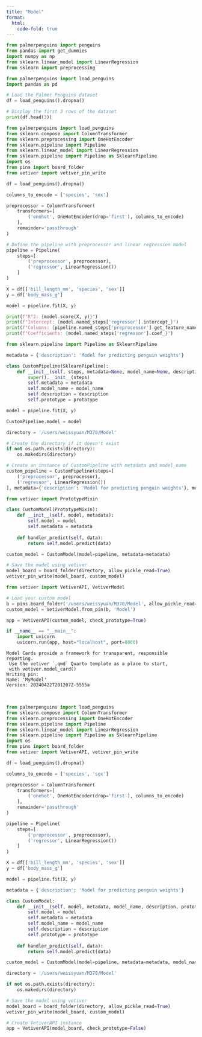 ```yaml
---
title: "Model"
format:
  html:
    code-fold: true
---
```


```Python
from palmerpenguins import penguins
from pandas import get_dummies
import numpy as np
from sklearn.linear_model import LinearRegression
from sklearn import preprocessing
```

```Python
from palmerpenguins import load_penguins
import pandas as pd

# Load the Palmer Penguins dataset
df = load_penguins().dropna()

# Display the first 3 rows of the dataset
print(df.head(3))
```

```Python
from palmerpenguins import load_penguins
from sklearn.compose import ColumnTransformer
from sklearn.preprocessing import OneHotEncoder
from sklearn.pipeline import Pipeline
from sklearn.linear_model import LinearRegression
from sklearn.pipeline import Pipeline as SklearnPipeline
import os
from pins import board_folder
from vetiver import vetiver_pin_write

df = load_penguins().dropna()

columns_to_encode = ['species', 'sex']

preprocessor = ColumnTransformer(
    transformers=[
        ('onehot', OneHotEncoder(drop='first'), columns_to_encode)
    ],
    remainder='passthrough'
)

# Define the pipeline with preprocessor and linear regression model
pipeline = Pipeline(
    steps=[
        ('preprocessor', preprocessor),
        ('regressor', LinearRegression())
    ]
)

X = df[['bill_length_mm', 'species', 'sex']]
y = df['body_mass_g']

model = pipeline.fit(X, y)

print(f"R^2: {model.score(X, y)}")
print(f"Intercept: {model.named_steps['regressor'].intercept_}")
print(f"Columns: {pipeline.named_steps['preprocessor'].get_feature_names_out()}")
print(f"Coefficients: {model.named_steps['regressor'].coef_}")

from sklearn.pipeline import Pipeline as SklearnPipeline

metadata = {'description': 'Model for predicting penguin weights'}

class CustomPipeline(SklearnPipeline):
    def __init__(self, steps, metadata=None, model_name=None, description = None, prototype=None):
        super().__init__(steps)
        self.metadata = metadata
        self.model_name = model_name
        self.description = description
        self.prototype = prototype

model = pipeline.fit(X, y)

CustomPipeline.model = model

directory = '/users/weissyuan/M378/Model'

# Create the directory if it doesn't exist
if not os.path.exists(directory):
    os.makedirs(directory)

# Create an instance of CustomPipeline with metadata and model_name
custom_pipeline = CustomPipeline(steps=[
    ('preprocessor', preprocessor),
    ('regressor', LinearRegression())
], metadata={'description': 'Model for predicting penguin weights'}, model_name='Model', description = 'Model')

from vetiver import PrototypeMixin

class CustomModel(PrototypeMixin):
    def __init__(self, model, metadata):
        self.model = model
        self.metadata = metadata
        
    def handler_predict(self, data):
        return self.model.predict(data)

custom_model = CustomModel(model=pipeline, metadata=metadata)

# Save the model using vetiver
model_board = board_folder(directory, allow_pickle_read=True)
vetiver_pin_write(model_board, custom_model)

from vetiver import VetiverAPI, VetiverModel

# Load your custom model
b = pins.board_folder('/users/weissyuan/M378/Model', allow_pickle_read=True)
custom_model = VetiverModel.from_pin(b, 'Model')

app = VetiverAPI(custom_model, check_prototype=True)

if __name__ == "__main__":
    import uvicorn
    uvicorn.run(app, host="localhost", port=8000)

```

    Model Cards provide a framework for transparent, responsible reporting. 
     Use the vetiver `.qmd` Quarto template as a place to start, 
     with vetiver.model_card()
    Writing pin:
    Name: 'MyModel'
    Version: 20240422T201207Z-5555a

\

```Python
from palmerpenguins import load_penguins
from sklearn.compose import ColumnTransformer
from sklearn.preprocessing import OneHotEncoder
from sklearn.pipeline import Pipeline
from sklearn.linear_model import LinearRegression
from sklearn.pipeline import Pipeline as SklearnPipeline
import os
from pins import board_folder
from vetiver import VetiverAPI, vetiver_pin_write

df = load_penguins().dropna()

columns_to_encode = ['species', 'sex']

preprocessor = ColumnTransformer(
    transformers=[
        ('onehot', OneHotEncoder(drop='first'), columns_to_encode)
    ],
    remainder='passthrough'
)

pipeline = Pipeline(
    steps=[
        ('preprocessor', preprocessor),
        ('regressor', LinearRegression())
    ]
)

X = df[['bill_length_mm', 'species', 'sex']]
y = df['body_mass_g']

model = pipeline.fit(X, y)

metadata = {'description': 'Model for predicting penguin weights'}

class CustomModel:
    def __init__(self, model, metadata, model_name, description, prototype):
        self.model = model
        self.metadata = metadata
        self.model_name = model_name
        self.description = description
        self.prototype = prototype
        
    def handler_predict(self, data):
        return self.model.predict(data)

custom_model = CustomModel(model=pipeline, metadata=metadata, model_name = "Model", description = "Model of Project", prototype = None)

directory = '/users/weissyuan/M378/Model'

if not os.path.exists(directory):
    os.makedirs(directory)

# Save the model using vetiver
model_board = board_folder(directory, allow_pickle_read=True)
vetiver_pin_write(model_board, custom_model)

# Create VetiverAPI instance
app = VetiverAPI(model_board, check_prototype=False)


```
